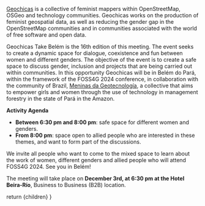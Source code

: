 

<Head>
  <title>GeoChicas &amp; Meninas da Geo Take Belém!</title>
</Head>

[Geochicas](https://es.wikipedia.org/wiki/Geochicas) is a collective of feminist mappers within OpenStreetMap, OSGeo and technology communities. Geochicas works on the production of feminist geospatial data, as well as reducing the gender gap in the OpenStreetMap communities and in communities associated with the world of free software and open data.

Geochicas Take Belém is the 16th edition of this meeting. The event seeks to create a dynamic space for dialogue, coexistence and fun between women and different genders. The objective of the event is to create a safe space to discuss gender, inclusion and projects that are being carried out within communities. In this opportunity Geochicas will be in Belém do Pará, within the framework of the FOSS4G 2024 conference, in collaboration with the community of Brazil, [Meninas da Geotecnología](https://www.instagram.com/meninasdageo/), a collective that aims to empower girls and women through the use of technology in management forestry in the state of Pará in the Amazon.

**Activity Agenda**

- **Between 6:30 pm and 8:00 pm**: safe space for different women and genders.
- **From 8:00 pm**: space open to allied people who are interested in these themes, and want to form part of the discussions.

We invite all people who want to come to the mixed space to learn about the work of women, different genders and allied people who will attend FOSS4G 2024. See you in Belém!

The meeting will take place on **December 3rd, at 6:30 pm at the Hotel Beira-Río**, Business to Business (B2B) location.

  return <MdxLayout>{children}</MdxLayout>
}
